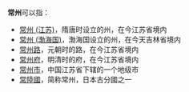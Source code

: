 '''常州'''可以指：
* [[常州_(江苏)|常州 (江苏)]]，隋唐时设立的州，在今江苏省境内
* [[常州_(渤海国)|常州 (渤海国)]]，渤海国设立的州，在今天吉林省境内
* [[常州路|常州路]]，元朝时的路，在今江苏省境内
* [[常州府|常州府]]，明清时的府，在今江苏省境内
* [[常州市|常州市]]，中国江苏省下辖的一个地级市
* [[常陸國|常陸國]]，简称常州，日本古分國之一
{{disambig|Cat=二字州名消歧义|C}}